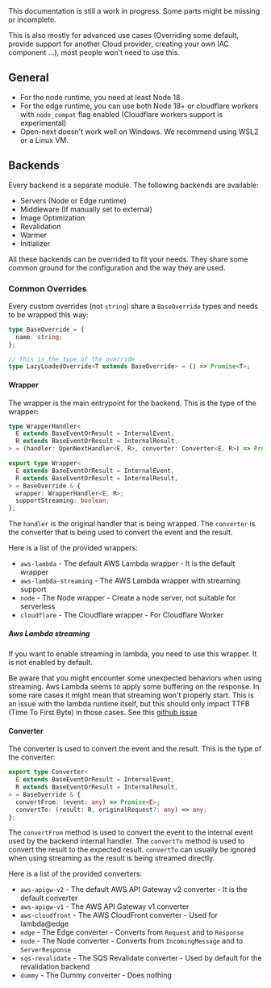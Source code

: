 
<Callout>
  This documentation is still a work in progress. Some parts might be missing or incomplete.

This is also mostly for advanced use cases (Overriding some default, provide support for another Cloud provider, creating your own IAC component ...), most people won't need to use this.

</Callout>

## General

- For the node runtime, you need at least Node 18.
- For the edge runtime, you can use both Node 18+ or cloudflare workers with `node_compat` flag enabled (Cloudflare workers support is experimental)
- Open-next doesn't work well on Windows. We recommend using WSL2 or a Linux VM.

## Backends

Every backend is a separate module. The following backends are available:

- Servers (Node or Edge runtime)
- Middleware (If manually set to external)
- Image Optimization
- Revalidation
- Warmer
- Initializer

All these backends can be overrided to fit your needs. They share some common ground for the configuration and the way they are used.

### Common Overrides

Every custom overrides (not `string`) share a `BaseOverride` types and needs to be wrapped this way:

```typescript
type BaseOverride = {
  name: string;
};

// This is the type of the override
type LazyLoadedOverride<T extends BaseOverride> = () => Promise<T>;
```

#### Wrapper

The wrapper is the main entrypoint for the backend. This is the type of the wrapper:

```typescript
type WrapperHandler<
  E extends BaseEventOrResult = InternalEvent,
  R extends BaseEventOrResult = InternalResult,
> = (handler: OpenNextHandler<E, R>, converter: Converter<E, R>) => Promise<(...args: any[]) => any>;

export type Wrapper<
  E extends BaseEventOrResult = InternalEvent,
  R extends BaseEventOrResult = InternalResult,
> = BaseOverride & {
  wrapper: WrapperHandler<E, R>;
  supportStreaming: boolean;
};
```

The `handler` is the original handler that is being wrapped. The `converter` is the converter that is being used to convert the event and the result.

Here is a list of the provided wrappers:

- `aws-lambda` - The default AWS Lambda wrapper - It is the default wrapper
- `aws-lambda-streaming` - The AWS Lambda wrapper with streaming support
- `node` - The Node wrapper - Create a node server, not suitable for serverless
- `cloudflare` - The Cloudflare wrapper - For Cloudflare Worker

##### Aws Lambda streaming

If you want to enable streaming in lambda, you need to use this wrapper. It is not enabled by default.

Be aware that you might encounter some unexpected behaviors when using streaming. Aws Lambda seems to apply some buffering on the response. In some rare cases it might mean that streaming won't properly start. This is an issue with the lambda runtime itself, but this should only impact TTFB (Time To First Byte) in those cases. See this [github issue](https://github.com/aws/aws-lambda-nodejs-runtime-interface-client/issues/94)

#### Converter

The converter is used to convert the event and the result. This is the type of the converter:

```typescript
export type Converter<
  E extends BaseEventOrResult = InternalEvent,
  R extends BaseEventOrResult = InternalResult,
> = BaseOverride & {
  convertFrom: (event: any) => Promise<E>;
  convertTo: (result: R, originalRequest?: any) => any;
};
```

The `convertFrom` method is used to convert the event to the internal event used by the backend internal handler. The `convertTo` method is used to convert the result to the expected result.
`convertTo` can usually be ignored when using streaming as the result is being streamed directly.

Here is a list of the provided converters:

- `aws-apigw-v2` - The default AWS API Gateway v2 converter - It is the default converter
- `aws-apigw-v1` - The AWS API Gateway v1 converter
- `aws-cloudfront` - The AWS CloudFront converter - Used for lambda@edge
- `edge` - The Edge converter - Converts from `Request` and to `Response`
- `node` - The Node converter - Converts from `IncomingMessage` and to `ServerResponse`
- `sqs-revalidate` - The SQS Revalidate converter - Used by default for the revalidation backend
- `dummy` - The Dummy converter - Does nothing
